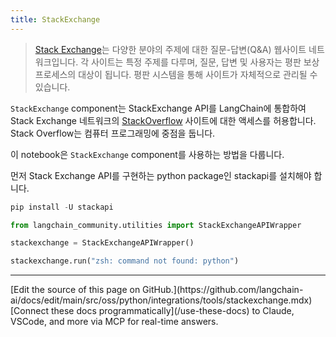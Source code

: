```yaml
---
title: StackExchange
---
```


>[Stack Exchange](https://stackexchange.com/)는 다양한 분야의 주제에 대한 질문-답변(Q&A) 웹사이트 네트워크입니다. 각 사이트는 특정 주제를 다루며, 질문, 답변 및 사용자는 평판 보상 프로세스의 대상이 됩니다. 평판 시스템을 통해 사이트가 자체적으로 관리될 수 있습니다.

`StackExchange` component는 StackExchange API를 LangChain에 통합하여 Stack Exchange 네트워크의 [StackOverflow](https://stackoverflow.com/) 사이트에 대한 액세스를 허용합니다. Stack Overflow는 컴퓨터 프로그래밍에 중점을 둡니다.

이 notebook은 `StackExchange` component를 사용하는 방법을 다룹니다.

먼저 Stack Exchange API를 구현하는 python package인 stackapi를 설치해야 합니다.

```python
pip install -U stackapi
```

```python
from langchain_community.utilities import StackExchangeAPIWrapper

stackexchange = StackExchangeAPIWrapper()

stackexchange.run("zsh: command not found: python")
```

---

<Callout icon="pen-to-square" iconType="regular">
    [Edit the source of this page on GitHub.](https://github.com/langchain-ai/docs/edit/main/src/oss/python/integrations/tools/stackexchange.mdx)
</Callout>
<Tip icon="terminal" iconType="regular">
    [Connect these docs programmatically](/use-these-docs) to Claude, VSCode, and more via MCP for    real-time answers.
</Tip>
